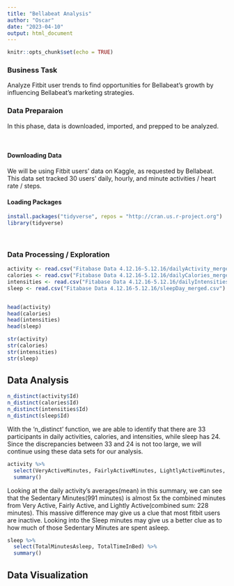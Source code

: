 ```yaml
---
title: "Bellabeat Analysis"
author: "Oscar"
date: "2023-04-10"
output: html_document
---
```


```r
knitr::opts_chunk$set(echo = TRUE)
```

### Business Task
Analyze Fitbit user trends to find opportunities for Bellabeat's growth by influencing Bellabeat's marketing strategies.
<br> 

### Data Preparaion
In this phase, data is downloaded, imported, and prepped to be analyzed.

<br> 

#### Downloading Data
We will be using Fitbit users' data on Kaggle, as requested by Bellabeat. This data set tracked 30 users' daily, hourly, and minute activities / heart rate / steps.
<br> 


#### Loading Packages
```r
install.packages("tidyverse", repos = "http://cran.us.r-project.org")
library(tidyverse)
```
<br>

### Data Processing / Exploration
```r
activity <- read.csv("Fitabase Data 4.12.16-5.12.16/dailyActivity_merged.csv")
calories <- read.csv("Fitabase Data 4.12.16-5.12.16/dailyCalories_merged.csv")
intensities <- read.csv("Fitabase Data 4.12.16-5.12.16/dailyIntensities_merged.csv")
sleep <- read.csv("Fitabase Data 4.12.16-5.12.16/sleepDay_merged.csv")


head(activity)
head(calories)
head(intensities)
head(sleep)

str(activity)
str(calories)
str(intensities)
str(sleep)

```



## Data Analysis
```r
n_distinct(activity$Id)
n_distinct(calories$Id)
n_distinct(intensities$Id)
n_distinct(sleep$Id)
```
With the 'n_distinct' function, we are able to identify that there are 33 participants in daily activities, calories, and intensities, while sleep has 24. Since the discrepancies between 33 and 24 is not too large, we will continue using these data sets for our analysis.

```r
activity %>% 
  select(VeryActiveMinutes, FairlyActiveMinutes, LightlyActiveMinutes, SedentaryMinutes, Calories) %>% 
  summary()
```
Looking at the daily activity's averages(mean) in this summary, we can see that the Sedentary Minutes(991 minutes) is almost 5x the combined minutes from Very Active, Fairly Active, and Lightly Active(combined sum: 228 minutes). This massive difference may give us a clue that most fitbit users are inactive. Looking into the Sleep minutes may give us a better clue as to how much of those Sedentary Minutes are spent asleep. 

```r
sleep %>% 
  select(TotalMinutesAsleep, TotalTimeInBed) %>% 
  summary()
```




## Data Visualization

